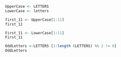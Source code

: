 ```r
UpperCase <- LETTERS
LowerCase <- letters

first_11 <- UpperCase[1:11]
first_11

First_11 <- LowerCase[1:11]
First_11

OddLetters <-LETTERS [1:length (LETTERS) %% 2 != 0]
OddLetters

```